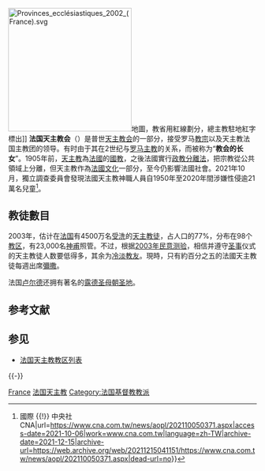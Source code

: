 [[File:Provinces_ecclésiastiques_2002_(France).svg|250px]]地圖，教省用紅線劃分，總主教駐地紅字標出]]
'''法国天主教会'''（{{lang-fr|'''Église catholique en France'''}}）是普世[[天主教会|天主教会]]的一部分，接受罗马[[教宗|教宗]]以及天主教法国主教团的领导。有时由于其在2世纪与[[罗马主教|罗马主教]]的关系，而被称为“'''教会的长女'''”。1905年前，[[天主教|天主教]]為[[法國|法國]]的[[國教|國教]]，之後法國實行[[1905年法国政教分离法|政教分離法]]，把宗教從公共領域上分離，但天主教作為[[法國文化|法國文化]]一部分，至今仍影響法國社會。2021年10月，獨立調查委員會發現法國天主教神職人員自1950年至2020年間涉嫌性侵逾21萬名兒童<ref>{{Cite web|title=法國天主教神職人員涉性侵兒童 70年來逾21萬人受害 {{!}} 國際 {{!}} 中央社 CNA|url=https://www.cna.com.tw/news/aopl/202110050371.aspx|access-date=2021-10-06|work=www.cna.com.tw|language=zh-TW|archive-date=2021-12-15|archive-url=https://web.archive.org/web/20211215041151/https://www.cna.com.tw/news/aopl/202110050371.aspx|dead-url=no}}</ref>。

== 教徒數目 ==
2003年，估计在[[法国|法国]]有4500万名[[受洗|受洗]]的[[天主教徒|天主教徒]]，占人口的77%，分布在98个[[教区|教区]]，有23,000名[[神甫|神甫]]照管。不过，根据[https://web.archive.org/web/20070304094059/http://a1692.g.akamai.net/f/1692/2042/1h/medias.lemonde.fr/medias/pdf_obj/sondage030416.pdf 2003年民意测验]，相信并遵守[[圣事|圣事]]仪式的天主教徒人数要低得多，其余为[[冷淡教友|冷淡教友]]。現時，只有約百分之五的法國天主教徒每週出席[[彌撒|彌撒]]。

法国[[卢尔德|卢尔德]]还拥有著名的[[露德圣母朝圣地|露德圣母朝圣地]]。

== 参考文献 ==
{{Reflist}}

== 参见 ==
{{Portal box|天主教|法国}}
* [[法国天主教教区列表|法国天主教教区列表]]

{{-}}
{{欧洲各国天主教}}

[[Category:各国天主教|France]]
[[Category:法国天主教|]]
[[Category:法国基督教教派|Category:法国基督教教派]]